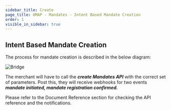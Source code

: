 ```yaml
---
sidebar_title: Create
page_title: UMAP - Mandates - Intent Based Mandate Creation
order: 1
visible_in_sidebar: true
---
```


## Intent Based Mandate Creation

The process for mandate creation is described in the below diagram:

<img
  src="https://storage.googleapis.com/strapi-assets/latest/intent-based-mandate-create/intent-based-mandate-create.png"
  alt="Bridge"
/>

The merchant will have to call the **<i>create Mandates API</i>** with the correct set of parameters. Post this, they will receive webhooks for two events **<i>mandate initiated, mandate registration confirmed.</i>** 

Please refer to the Document Reference section for checking the API reference and the notifications.

